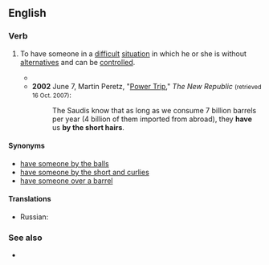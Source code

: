 ==English==

===Verb===
{{head|en|verb|head=[[have]] [[someone]] [[by]] [[the]] [[short hairs]]}}

# {{context|idiomatic|lang=en}} To have someone in a [[difficult]] [[situation]] in which he or she is without [[alternatives]] and can be [[control]]led.
#* {{RQ:Wodehouse Offing|XIX|Beginning with a curt “Listen, Buster,” she proceeded to sketch out with admirable clearness the salient points in the situation as she envisaged it, and judging from the loud buzzing noises that came over the wire, clearly audible to me though now standing in the background, it was evident that the nub was not escaping him. They were the buzzing noises of a man slowly coming to the realization that a woman's hand '''had got him by the short hairs'''.}}
#* '''2002''' June 7, Martin Peretz, "[http://www.tnr.com/doc.mhtml?i=20020617&s=diarist061702 Power Trip]," ''The New Republic'' <small>(retrieved 16 Oct. 2007)</small>:
#*: The Saudis know that as long as we consume 7 billion barrels per year (4 billion of them imported from abroad), they '''have''' us '''by the short hairs'''.

====Synonyms====
* [[have someone by the balls]]
* [[have someone by the short and curlies]]
* [[have someone over a barrel]]

====Translations====
{{trans-top|have someone in a difficult situation}}
* Russian: {{t|ru|держа́ть на коротком поводке}}
{{trans-mid}}
{{trans-bottom}}

===See also===
* {{l|en|have the world by the tail}}